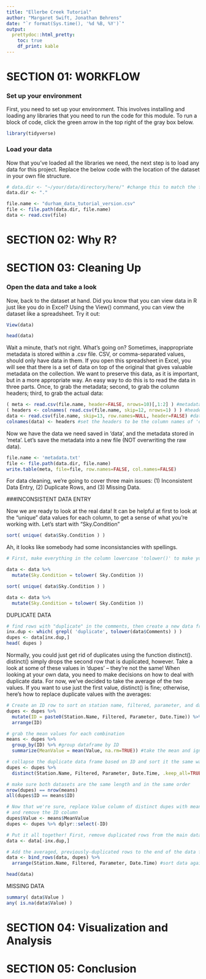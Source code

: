 ```yaml
---
title: "Ellerbe Creek Tutorial"
author: "Margaret Swift, Jonathan Behrens"
date: "`r format(Sys.time(), '%d %B, %Y')`"
output:
  prettydoc::html_pretty:
    toc: true
    df_print: kable
---
```



# SECTION 01: WORKFLOW

### Set up your environment

First, you need to set up your environment. This involves installing and loading any libraries that you need to run the code for this module. To run a block of code, click the green arrow in the top right of the gray box below. 

```r

library(tidyverse)

```

### Load your data

Now that you've loaded all the libraries we need, the next step is to load any data for this project. Replace the below code with the location of the dataset in your own file structure.

```r

# data.dir <- "~/your/data/directory/here/" #change this to match the folder where the data is stored
data.dir <- "."

file.name <- "durham_data_tutorial_version.csv"
file <- file.path(data.dir, file.name)
data <- read.csv(file)

```




# SECTION 02: Why R?






# SECTION 03: Cleaning Up


### Open the data and take a look

Now, back to the dataset at hand. Did you know that you can view data in R just like you do in Excel? Using the View() command, you can view the dataset like a spreadsheet. Try it out:

```r

View(data)

```

```r

head(data)

```

Wait a minute, that's not right. What's going on? Sometimes, inappropriate metadata is stored within a .csv file. CSV, or comma-separated values, should only have data in them. If you open this spreadsheet in Excel, you will see that there is a set of data on top of the original that gives valuable metadata on the collection. We want to preserve this data, as it is important, but in a more appropriate way. An easy way to do this is to read the data in three parts. Once, to grab the metadata; second, to grab the column headers; third, to grab the actual data:

```r

( meta <- read.csv(file.name, header=FALSE, nrows=10)[,1:2] ) #metadata stops on row 10
( headers <- colnames( read.csv(file.name, skip=12, nrows=1) ) ) #headers are on row 12
data <- read.csv(file.name, skip=13, row.names=NULL, header=FALSE) #data is on row 13+
colnames(data) <- headers #set the headers to be the column names of 'data'

```

Now we have the data we need saved in 'data', and the metadata stored in 'meta'. Let's save the metadata into a new file (NOT overwriting the raw data).

```r

file.name <- 'metadata.txt'
file <- file.path(data.dir, file.name)
write.table(meta, file=file, row.names=FALSE, col.names=FALSE)

```


For data cleaning, we're going to cover three main issues: (1) Inconsistent Data Entry, (2) Duplicate Rows, and (3) Missing Data.


###INCONSISTENT DATA ENTRY

Now we are ready to look at the real data! It can be helpful at first to look at the "unique" data values for each column, to get a sense of what you're working with. Let's start with "Sky.Condition"

```r

sort( unique( data$Sky.Condition ) )

```

Ah, it looks like somebody had some inconsistancies with spellings. 

```r

# First, make everything in the column lowercase 'tolower()' to make your life easier

data <- data %>%
  mutate(Sky.Condition = tolower( Sky.Condition ))

sort( unique( data$Sky.Condition ) )

data <- data %>%
  mutate(Sky.Condition = tolower( Sky.Condition ))

```



DUPLICATE DATA
 
```r

# find rows with "duplicate" in the comments, then create a new data frame just with those.
inx.dup <- which( grepl( 'duplicate', tolower(data$Comments) ) ) 
dupes <- data[inx.dup,] 
head( dupes )

```

Normally, you could just get rid of duplicates using the function distinct(). distinct() simply drops the second row that is duplicated, however. Take a look at some of these values in 'dupes' -- they're not the same! When looking at your own data, you need to make decisions on how to deal with duplicate data. For now, we've decided to take the average of the two values. If you want to use just the first value, distinct() is fine; otherwise, here's how to replace duplicate values with the averages:

```r

# Create an ID row to sort on station name, filtered, parameter, and date
dupes <- dupes %>% 
  mutate(ID = paste0(Station.Name, Filtered, Parameter, Date.Time)) %>%
  arrange(ID)

# grab the mean values for each combination
means <- dupes %>% 
  group_by(ID) %>% #group dataframe by ID
  summarize(MeanValue = mean(Value, na.rm=TRUE)) #take the mean and ignore NAs

# collapse the duplicate data frame based on ID and sort it the same way
dupes <- dupes %>% 
  distinct(Station.Name, Filtered, Parameter, Date.Time, .keep_all=TRUE)

# make sure both datasets are the same length and in the same order
nrow(dupes) == nrow(means)
all(dupes$ID == means$ID)

# Now that we're sure, replace Value column of distinct dupes with mean values 
# and remove the ID column
dupes$Value <- means$MeanValue
dupes <- dupes %>% dplyr::select(-ID)

# Put it all together! First, remove duplicated rows from the main data frame
data <- data[-inx.dup,]

# Add the averaged, previously-duplicated rows to the end of the data frame
data <- bind_rows(data, dupes) %>%
  arrange(Station.Name, Filtered, Parameter, Date.Time) #sort data again

head(data)
```



MISSING DATA

```r
summary( data$Value )
any( is.na(data$Value) )

```









# SECTION 04: Visualization and Analysis











# SECTION 05: Conclusion